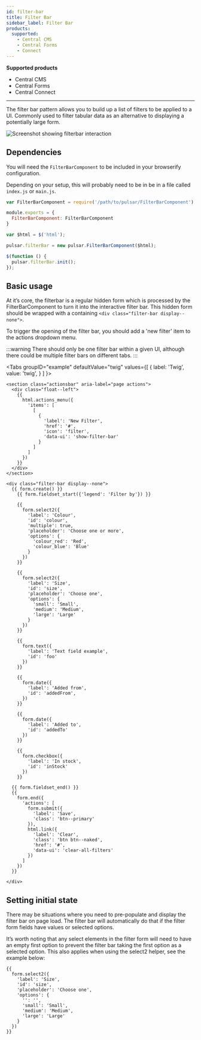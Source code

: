 ```yaml
---
id: filter-bar
title: Filter Bar
sidebar_label: Filter Bar
products:
  supported:
    - Central CMS
    - Central Forms
    - Connect
---
```



<div className="product-support">
  <strong>Supported products</strong>
  <ul>
    <li className="product-support--supported"><FontAwesomeIcon icon="fa-solid fa-check-circle" /> Central CMS</li>
    <li className="product-support--supported"><FontAwesomeIcon icon="fa-solid fa-check-circle" /> Central Forms</li>
    <li className="product-support--supported"><FontAwesomeIcon icon="fa-solid fa-check-circle" /> Central Connect</li>
  </ul>
</div>

----

The filter bar pattern allows you to build up a list of filters to be applied to a UI. Commonly used to filter tabular data as an alternative to displaying a potentially large form.

![Screenshot showing filterbar interaction](/img/filterbar.gif)

## Dependencies

You will need the `FilterBarComponent` to be included in your browserify configuration.

Depending on your setup, this will probably need to be in be in a file called `index.js` or `main.js`.

```js title="index.js"
var FilterBarComponent = require('/path/to/pulsar/FilterBarComponent');

module.exports = {
  FilterBarComponent: FilterBarComponent
}
```

```js main.js
var $html = $('html');

pulsar.filterBar = new pulsar.FilterBarComponent($html);

$(function () {
  pulsar.filterBar.init();
});
```

## Basic usage

At it’s core, the filterbar is a regular hidden form which is processed by the FilterBarComponent to turn it into the interactive filter bar. This hidden form should be wrapped with a containing `<div class="filter-bar display--none">`.

To trigger the opening of the filter bar, you should add a 'new filter' item to the actions dropdown menu.

:::warning
There should only be one filter bar within a given UI, although there could be multiple filter bars on different tabs.
:::

<Tabs
  groupID="example"
  defaultValue="twig"
  values={[
    { label: 'Twig', value: 'twig', }
  ]
}>
<TabItem value="twig">

```twig
<section class="actionsbar" aria-label="page actions">
  <div class="float--left">
    {{
      html.actions_menu({
        'items': [
          [
            {
              'label': 'New Filter',
              'href': '#',
              'icon': 'filter',
              'data-ui': 'show-filter-bar'
            }
          ]
        ]
      })
    }}
  </div>
</section>

<div class="filter-bar display--none">
  {{ form.create() }}
    {{ form.fieldset_start({'legend': 'Filter by'}) }}

    {{
      form.select2({
        'label': 'Colour',
        'id': 'colour',
        'multiple': true,
        'placeholder': 'Choose one or more',
        'options': {
          'colour_red': 'Red',
          'colour_blue': 'Blue'
        }
      })
    }}

    {{
      form.select2({
        'label': 'Size',
        'id': 'size',
        'placeholder': 'Choose one',
        'options': {
          'small': 'Small',
          'medium': 'Medium',
          'large': 'Large'
        }
      })
    }}

    {{
      form.text({
        'label': 'Text field example',
        'id': 'foo'
      })
    }}

    {{
      form.date({
        'label': 'Added from',
        'id': 'addedFrom',
      })
    }}

    {{
      form.date({
        'label': 'Added to',
        'id': 'addedTo'
      })
    }}

    {{
      form.checkbox({
        'label': 'In stock',
        'id': 'inStock'
      })
    }}

  {{ form.fieldset_end() }}
  {{
    form.end({
      'actions': [
        form.submit({
          'label': 'Save',
          'class': 'btn--primary'
        }),
        html.link({
          'label': 'Clear',
          'class': 'btn btn--naked',
          'href': '#',
          'data-ui': 'clear-all-filters'
        })
      ]
    })
  }}

</div>
```

</TabItem>
</Tabs>

## Setting initial state

There may be situations where you need to pre-populate and display the filter bar on page load. The filter bar will automatically do that if the filter form fields have values or selected options.

It’s worth noting that any select elements in the filter form will need to have an empty first option to prevent the filter bar taking the first option as a selected option. This also applies when using the select2 helper, see the example below:

```twig
{{
  form.select2({
    'label': 'Size',
    'id': 'size',
    'placeholder': 'Choose one',
    'options': {
      '': '',
      'small': 'Small',
      'medium': 'Medium',
      'large': 'Large'
    }
  })
}}
```